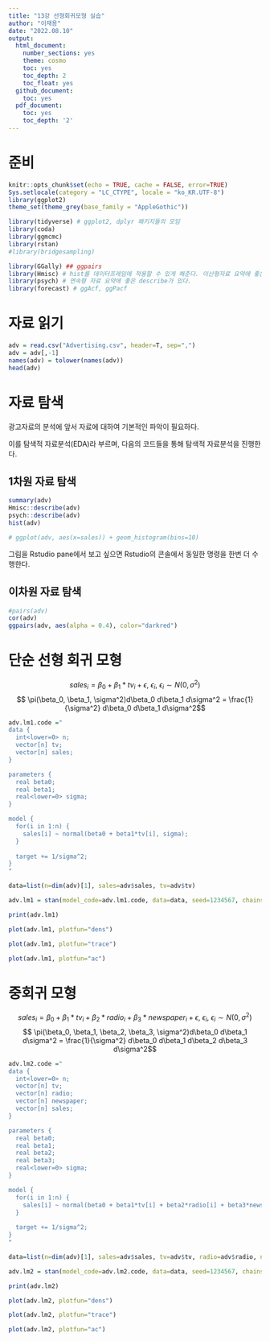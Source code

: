 ```yaml
---
title: "13강 선형회귀모형 실습"
author: "이재용"
date: "2022.08.10"
output:
  html_document:
    number_sections: yes
    theme: cosmo
    toc: yes
    toc_depth: 2
    toc_float: yes
  github_document: 
    toc: yes
  pdf_document:
    toc: yes
    toc_depth: '2'
---
```



# 준비 

```r
knitr::opts_chunk$set(echo = TRUE, cache = FALSE, error=TRUE)
Sys.setlocale(category = "LC_CTYPE", locale = "ko_KR.UTF-8")
library(ggplot2)
theme_set(theme_grey(base_family = "AppleGothic"))
```

```r
library(tidyverse) # ggplot2, dplyr 패키지들의 모임 
library(coda)
library(ggmcmc)
library(rstan)
#library(bridgesampling)

library(GGally) ## ggpairs
library(Hmisc) # hist를 데이터프레임에 적용할 수 있게 해준다. 이산형자료 요약에 좋은 describe가 있다. 
library(psych) # 연속형 자료 요약에 좋은 describe가 있다. 
library(forecast) # ggAcf, ggPacf
```
# 자료 읽기 

```r
adv = read.csv("Advertising.csv", header=T, sep=",")
adv = adv[,-1]
names(adv) = tolower(names(adv)) 
head(adv)
```

# 자료 탐색

광고자료의 분석에 앞서 자료에 대하여 기본적인 파악이 필요하다.

이를 탐색적 자료분석(EDA)라 부르며, 다음의 코드들을 통해 탐색적 자료분석을 진행한다.

## 1차원 자료 탐색 
```r
summary(adv) 
Hmisc::describe(adv)
psych::describe(adv)
hist(adv)

# ggplot(adv, aes(x=sales)) + geom_histogram(bins=10)
```

그림을 Rstudio pane에서 보고 싶으면 Rstudio의 콘솔에서 동일한 명령을 한번 더 수행한다. 

## 이차원 자료 탐색 
```r
#pairs(adv) 
cor(adv)
ggpairs(adv, aes(alpha = 0.4), color="darkred")
```

# 단순 선형 회귀 모형 
$$sales_i = \beta_0 + \beta_1 * tv_i + \epsilon, ~ \epsilon_i, ~ \epsilon_i \sim N(0,\sigma^2) $$
$$ \pi(\beta_0, \beta_1, \sigma^2)d\beta_0 d\beta_1 d\sigma^2 = \frac{1}{\sigma^2} d\beta_0 d\beta_1 d\sigma^2$$

```r
adv.lm1.code ="
data {
  int<lower=0> n;
  vector[n] tv;
  vector[n] sales;
}

parameters {
  real beta0;
  real beta1;
  real<lower=0> sigma;
}

model {
  for(i in 1:n) {
    sales[i] ~ normal(beta0 + beta1*tv[i], sigma);
  }
  
  target += 1/sigma^2;
}
"

data=list(n=dim(adv)[1], sales=adv$sales, tv=adv$tv)
```

```r
adv.lm1 = stan(model_code=adv.lm1.code, data=data, seed=1234567, chains=4, iter=5000, thin=1)
```

```r
print(adv.lm1)
```

```r
plot(adv.lm1, plotfun="dens")
```
```r
plot(adv.lm1, plotfun="trace")
```

```r
plot(adv.lm1, plotfun="ac")
```

# 중회귀 모형 
$$sales_i = \beta_0 + \beta_1 * tv_i + \beta_2*radio_i + \beta_3*newspaper_i + \epsilon, ~ \epsilon_i, ~ \epsilon_i \sim N(0,\sigma^2) $$
$$ \pi(\beta_0, \beta_1, \beta_2, \beta_3, \sigma^2)d\beta_0 d\beta_1 d\sigma^2 = \frac{1}{\sigma^2} d\beta_0 d\beta_1 d\beta_2 d\beta_3 d\sigma^2$$

```r
adv.lm2.code ="
data {
  int<lower=0> n;
  vector[n] tv;
  vector[n] radio;
  vector[n] newspaper;
  vector[n] sales;
}

parameters {
  real beta0;
  real beta1;
  real beta2;
  real beta3; 
  real<lower=0> sigma;
}

model {
  for(i in 1:n) {
    sales[i] ~ normal(beta0 + beta1*tv[i] + beta2*radio[i] + beta3*newspaper[i], sigma);
  }
  
  target += 1/sigma^2;
}
"

data=list(n=dim(adv)[1], sales=adv$sales, tv=adv$tv, radio=adv$radio, newspaper=adv$newspaper)
```

```r
adv.lm2 = stan(model_code=adv.lm2.code, data=data, seed=1234567, chains=4, iter=5000, thin=1)
```

```r
print(adv.lm2)
```

```r
plot(adv.lm2, plotfun="dens")
```
```r
plot(adv.lm2, plotfun="trace")
```

```r
plot(adv.lm2, plotfun="ac")
```
